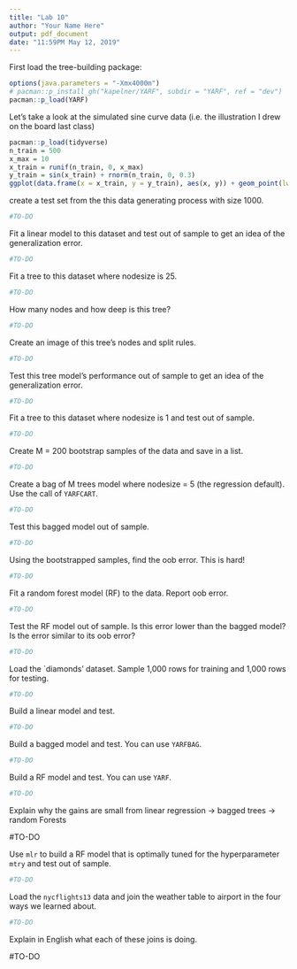 ```yaml
---
title: "Lab 10"
author: "Your Name Here"
output: pdf_document
date: "11:59PM May 12, 2019"
---
```


First load the tree-building package:

```r
options(java.parameters = "-Xmx4000m")
# pacman::p_install_gh("kapelner/YARF", subdir = "YARF", ref = "dev")
pacman::p_load(YARF)
```

Let's take a look at the simulated sine curve data (i.e. the illustration I drew on the board last class)

```r
pacman::p_load(tidyverse)
n_train = 500
x_max = 10
x_train = runif(n_train, 0, x_max)
y_train = sin(x_train) + rnorm(n_train, 0, 0.3)
ggplot(data.frame(x = x_train, y = y_train), aes(x, y)) + geom_point(lwd=0.6) 
```

create a test set from the this data generating process with size 1000.

```r
#TO-DO
```


Fit a linear model to this dataset and test out of sample to get an idea of the generalization error.

```r
#TO-DO
```

Fit a tree to this dataset where nodesize is 25.

```r
#TO-DO
```

How many nodes and how deep is this tree?

```r
#TO-DO
```

Create an image of this tree's nodes and split rules.

```r
#TO-DO
```

Test this tree model's performance out of sample to get an idea of the generalization error.

```r
#TO-DO
```

Fit a tree to this dataset where nodesize is 1 and test out of sample.

```r
#TO-DO
```

Create M = 200 bootstrap samples of the data and save in a list.

```r
#TO-DO
```

Create a bag of M trees model where nodesize = 5 (the regression default). Use the call of `YARFCART`.

```r
#TO-DO
```

Test this bagged model out of sample.

```r
#TO-DO
```

Using the bootstrapped samples, find the oob error. This is hard!

```r
#TO-DO
```

Fit a random forest model (RF) to the data. Report oob error.

```r
#TO-DO
```

Test the RF model out of sample. Is this error lower than the bagged model? Is the error similar to its oob error?

```r
#TO-DO
```

Load the `diamonds' dataset. Sample 1,000 rows for training and 1,000 rows for testing.

```r
#TO-DO
```

Build a linear model and test.

```r
#TO-DO
```

Build a bagged model and test. You can use `YARFBAG`.

```r
#TO-DO
```

Build a RF model and test. You can use `YARF`.


```r
#TO-DO
```

Explain why the gains are small from linear regression -> bagged trees -> random Forests

#TO-DO

Use `mlr` to build a RF model that is optimally tuned for the hyperparameter `mtry` and test out of sample.

```r
#TO-DO
```

Load the `nycflights13` data and join the weather table to airport in the four ways we learned about. 


```r
#TO-DO
```

Explain in English what each of these joins is doing.

#TO-DO

